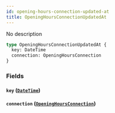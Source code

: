 ```yaml
---
id: opening-hours-connection-updated-at
title: OpeningHoursConnectionUpdatedAt
---
```


No description

```graphql
type OpeningHoursConnectionUpdatedAt {
  key: DateTime
  connection: OpeningHoursConnection
}
```

### Fields

#### `key` ([`DateTime`](/v1/scalars/date-time))

#### `connection` ([`OpeningHoursConnection`](/v1/objects/opening-hours-connection))
